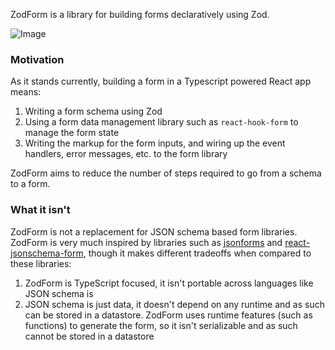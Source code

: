 ZodForm is a library for building forms declaratively using Zod.

![Image](/code-example.png)

### Motivation

As it stands currently, building a form in a Typescript powered React app means:

1. Writing a form schema using Zod
2. Using a form data management library such as `react-hook-form` to manage the form state
3. Writing the markup for the form inputs, and wiring up the event handlers, error messages, etc. to the form library

ZodForm aims to reduce the number of steps required to go from a schema to a form.

### What it isn't

ZodForm is not a replacement for JSON schema based form libraries.
ZodForm is very much inspired by libraries such as [jsonforms](https://jsonforms.io/) and
[react-jsonschema-form](https://react-jsonschema-form.readthedocs.io/en/latest/), though it makes different tradeoffs
when compared to these libraries:

1. ZodForm is TypeScript focused, it isn't portable across languages like JSON schema is
2. JSON schema is just data, it doesn't depend on any runtime and as such can be stored in a datastore.
   ZodForm uses runtime features (such as functions) to generate the form, so it isn't serializable and as such
   cannot be stored in a datastore

